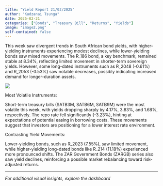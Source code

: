 ```yaml
---
title: "Yield Report 21/02/2025"
author: "Kudzanai Tsunga"
date: 2025-02-21
categories: ["Bonds", "Treasury Bill", "Returns", "Yields"]
image: "image2.png"
self-contained: false
---
```


This week saw divergent trends in South African bond yields, with higher-yielding instruments experiencing modest declines, while lower-yielding bonds saw mixed movements. The R_186 bond, a key benchmark, remained stable at 8.34%, reflecting limited movement in shorter-term sovereign yields. However, some long-dated instruments such as R_2048 (-0.61%) and R_2053 (-0.53%) saw notable decreases, possibly indicating increased demand for longer-duration assets.

![](image2.png)

Most Volatile Instruments:

Short-term treasury bills (SATB3M, SATB6M, SATB9M) were the most volatile this week, with yields dropping sharply by 4.17%, 3.83%, and 1.68%, respectively. The repo rate fell significantly (-3.23%), hinting at expectations of potential easing in borrowing costs. These movements suggest that investors are positioning for a lower interest rate environment.

Contrasting Yield Movements:

Lower-yielding bonds, such as R_2023 (7.55%), saw limited movement, while higher-yielding long-dated bonds like R_214 (11.18%) experienced more pronounced shifts. The ZAR Government Bonds (ZARGB) series also saw yield declines, reinforcing a possible market rebalancing toward risk-adjusted returns.

------------------------------------------------------------------------

*For additional visual insights, explore the dashboard*
